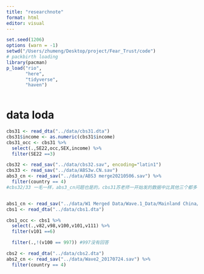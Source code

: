 ```yaml
---
title: "researchnote"
format: html
editor: visual
---
```


```r
set.seed(1206)
options (warn = -1)
setwd("/Users/zhumeng/Desktop/project/Fear_Trust/code")
# packbirth loading
library(pacman)
p_load("rio",
       "here",
       "tidyverse",
       "haven")
 
```

# data loda

```r
cbs31 <- read_dta("../data/cbs31.dta")
cbs31$income <- as.numeric(cbs31$income)
cbs31_occ <- cbs31 %>%
  select(.,SE22,occ,SEX,income) %>%
  filter(SE22 ==3)

cbs32 <- read_sav("../data/cbs32.sav", encoding="latin1")
cbs33 <- read_sav("../data/ABS3w.CN.sav")
abs3_cn <- read_sav("../data/ABS3 merge20210506.sav") %>%
  filter(country == 4)
#cbs32/33 一毛一样，abs3_cn问题也是的，cbs31苏老师一开始发的数据中比其他三个都多了se8（occ），这一点很奇怪，因为在abs里面，并没有se8


abs1_cn <- read_sav("../data/W1 Merged Data/Wave.1_Data/Mainland China/Mainland v4.2.sav")
cbs1 <- read_dta("../data/cbs1.dta") 

cbs1_occ <- cbs1 %>%
  select(.,v82,v98,v100,v101,v111) %>%
  filter(v101 ==6)

  filter(.,!(v100 == 997)) #997没有回答

cbs2 <- read_dta("../data/cbs2.dta")
abs2_cn <- read_sav("../data/Wave2_20170724.sav") %>%
  filter(country == 4)



```
